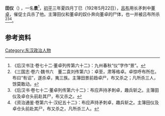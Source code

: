 '''田仪'''（{{bd|？||192年|5月22日|}}) ，一名'''景'''<ref>《后汉书注·卷七十二·董卓列传第六十二》：九州春秋“仪”字作“景”。</ref>，[[初平_(年号)|初平]]三年夏四月丁巳（192年5月22日），[[呂布|呂布]]用长矛刺中[[董卓|董卓]]，催促士兵杀了他。主簿田仪和董卓的奴仆奔向董卓的尸体，也一并被吕布所杀<ref>《三国志·卷六·魏书六　董二袁刘传第六》：卓至，肃等格卓。卓惊呼布所在。布曰“有诏”，遂杀卓，夷三族。主簿田景前趋卓尸，布又杀之；凡所杀三人，馀莫敢动。</ref><ref>《后汉书·卷七十二·董卓列传第六十二》：布应声持矛刺卓，趣兵斩之。主簿田仪及卓仓头前赴其尸，布又杀之。</ref><ref>《资治通鉴·卷第六十·汉纪五十二》：布应声持矛刺卓，趣兵斩之。主簿田仪及卓仓头前赴其尸，布又杀之，凡所杀三人。</ref>。

==参考资料==
{{reflist}}

[[Category:东汉政治人物|Category:东汉政治人物]]